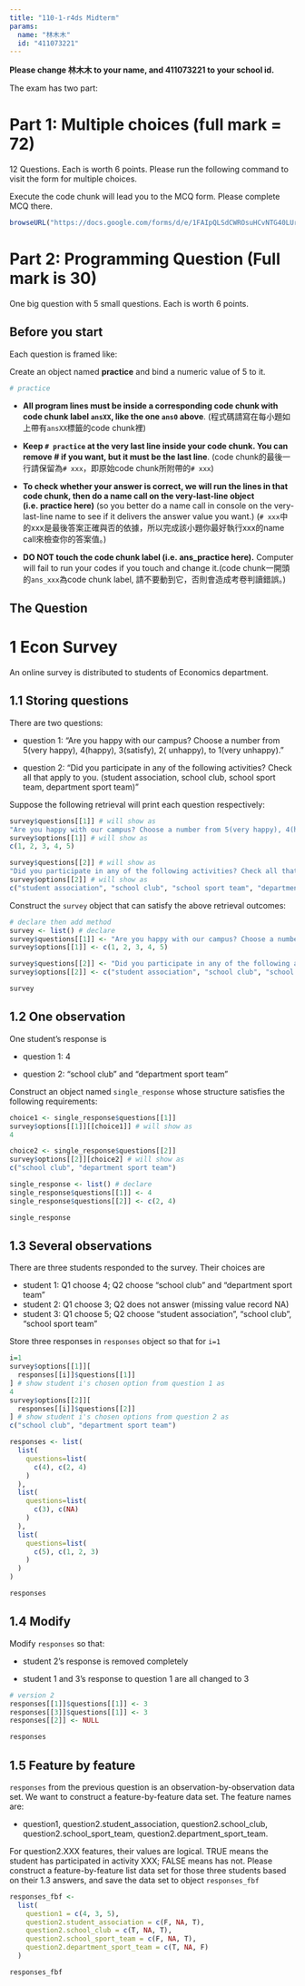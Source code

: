 ```yaml
---
title: "110-1-r4ds Midterm"
params:
  name: "林木木"
  id: "411073221"
---
```



**Please change 林木木 to your name, and 411073221 to your school id.**

The exam has two part:

# Part 1: Multiple choices (full mark = 72)
12 Questions. Each is worth 6 points. Please run the following command to visit the form for multiple choices.  


Execute the code chunk will lead you to the MCQ form. Please complete MCQ there. 
```r
browseURL("https://docs.google.com/forms/d/e/1FAIpQLSdCWROsuHCvNTG40LUrfQRMfZwrmJe59zStV642KiDtrFW47A/viewform?usp=sf_link")
```  
     
# Part 2: Programming Question (Full mark is 30)
One big question with 5 small questions. Each is worth 6 points. 

## Before you start

Each question is framed like:

Create an object named **practice** and bind a numeric value of 5 to it.
```r
# practice
```

  * **All program lines must be inside a corresponding code chunk with code chunk label `ansXX`, like the one `ans0` above**. (程式碼請寫在每小題如上帶有`ansXX`標籤的code chunk裡)
  
  * **Keep `# practice` at the very last line inside your code chunk. You can remove # if you want, but it must be the last line**. (code chunk的最後一行請保留為`# xxx`，即原始code chunk所附帶的`# xxx`)
  
  * **To check whether your answer is correct, we will run the lines in that code chunk, then do a name call on the very-last-line object (i.e. practice here)** (so you better do a name call in console on the very-last-line name to see if it delivers the answer value you want.) (`# xxx`中的xxx是最後答案正確與否的依據，所以完成該小題你最好執行xxx的name call來檢查你的答案值。)
  
  * **DO NOT touch the code chunk label (i.e. ans_practice here).** Computer will fail to run your codes if you touch and change it.(code chunk一開頭的`ans_xxx`為code chunk label, 請不要動到它，否則會造成考卷判讀錯誤。)

## The Question

# 1 Econ Survey

An online survey is distributed to students of Economics department. 

## 1.1 Storing questions

There are two questions:

  * question 1: "Are you happy with our campus? Choose a number from 5(very happy), 4(happy), 3(satisfy), 2( unhappy), to 1(very unhappy)." 
  
  * question 2: "Did you participate in any of the following activities? Check all that apply to you. (student association, school club, school sport team, department sport team)"

Suppose the following retrieval will print each question respectively: 
```r
survey$questions[[1]] # will show as
"Are you happy with our campus? Choose a number from 5(very happy), 4(happy), 3(satisfy), 2( unhappy), to 1(very unhappy)."
survey$options[[1]] # will show as
c(1, 2, 3, 4, 5)

survey$questions[[2]] # will show as
"Did you participate in any of the following activities? Check all that apply to you. (student association, school club, school sport team, department sport team)"
survey$options[[2]] # will show as
c("student association", "school club", "school sport team", "department sport team")
```

Construct the `survey` object that can satisfy the above retrieval outcomes:
```r
# declare then add method
survey <- list() # declare
survey$questions[[1]] <- "Are you happy with our campus? Choose a number from 5(very happy), 4(happy), 3(satisfy), 2( unhappy), to 1(very unhappy)." # then-add
survey$options[[1]] <- c(1, 2, 3, 4, 5)

survey$questions[[2]] <- "Did you participate in any of the following activities? Check all that apply to you. (student association, school club, school sport team, department sport team)"
survey$options[[2]] <- c("student association", "school club", "school sport team", "department sport team")

survey
```

## 1.2 One observation

One student's response is

  * question 1: 4
  
  * question 2: "school club" and "department sport team"

Construct an object named `single_response` whose structure satisfies the following requirements:  
```r
choice1 <- single_response$questions[[1]]
survey$options[[1]][[choice1]] # will show as
4

choice2 <- single_response$questions[[2]]
survey$options[[2]][choice2] # will show as 
c("school club", "department sport team")
```


```r
single_response <- list() # declare
single_response$questions[[1]] <- 4
single_response$questions[[2]] <- c(2, 4)

single_response
```

## 1.3 Several observations

There are three students responded to the survey. Their choices are

  * student 1: Q1 choose 4; Q2 choose "school club" and "department sport team"  
  * student 2: Q1 choose 3; Q2 does not answer (missing value record NA)
  * student 3: Q1 choose 5; Q2 choose "student association", "school club", "school sport team"

Store three responses in `responses` object so that for `i=1`
```r
i=1
survey$options[[1]][
  responses[[i]]$questions[[1]]
] # show student i's chosen option from question 1 as
4
survey$options[[2]][
  responses[[i]]$questions[[2]]
] # show student i's chosen options from question 2 as
c("school club", "department sport team")
```

```r
responses <- list(
  list(
    questions=list(
      c(4), c(2, 4) 
    )
  ),
  list(
    questions=list(
      c(3), c(NA)
    )
  ),
  list(
    questions=list(
      c(5), c(1, 2, 3)
    )
  )
)

responses
```

## 1.4 Modify 

Modify `responses` so that:

  * student 2's response is removed completely

  * student 1 and 3's response to question 1 are all changed to 3

```r
# version 2
responses[[1]]$questions[[1]] <- 3
responses[[3]]$questions[[1]] <- 3
responses[[2]] <- NULL

responses
```

## 1.5 Feature by feature
`responses` from the previous question is an observation-by-observation data set. We want to construct a feature-by-feature data set. The feature names are:

  * question1, question2.student_association, question2.school_club, question2.school_sport_team, question2.department_sport_team.

For question2.XXX features, their values are logical. TRUE means the student has participated in activity XXX; FALSE means has not. Please construct a feature-by-feature list data set for those three students based on their 1.3 answers, and save the data set to object `responses_fbf`

```r
responses_fbf <-
  list(
    question1 = c(4, 3, 5), 
    question2.student_association = c(F, NA, T), 
    question2.school_club = c(T, NA, T), 
    question2.school_sport_team = c(F, NA, T),
    question2.department_sport_team = c(T, NA, F)
  )

responses_fbf
```



